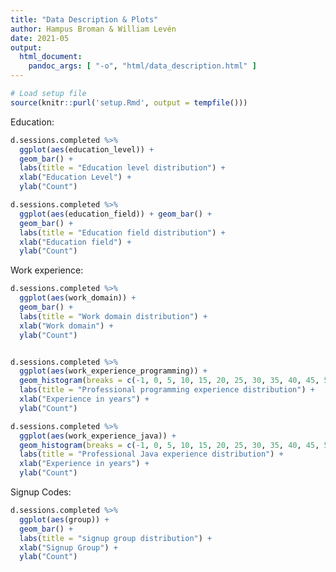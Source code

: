 ```yaml
---
title: "Data Description & Plots"
author: Hampus Broman & William Levén
date: 2021-05
output: 
  html_document: 
    pandoc_args: [ "-o", "html/data_description.html" ]
---
```



```r
# Load setup file
source(knitr::purl('setup.Rmd', output = tempfile()))
```


Education:
```r
d.sessions.completed %>%
  ggplot(aes(education_level)) +
  geom_bar() +
  labs(title = "Education level distribution") +
  xlab("Education Level") +
  ylab("Count")

d.sessions.completed %>%
  ggplot(aes(education_field)) + geom_bar() +
  geom_bar() +
  labs(title = "Education field distribution") +
  xlab("Education field") +
  ylab("Count")
```


Work experience:
```r
d.sessions.completed %>%
  ggplot(aes(work_domain)) +
  geom_bar() +
  labs(title = "Work domain distribution") +
  xlab("Work domain") +
  ylab("Count")


d.sessions.completed %>%
  ggplot(aes(work_experience_programming)) +
  geom_histogram(breaks = c(-1, 0, 5, 10, 15, 20, 25, 30, 35, 40, 45, 50, 55, 60), closed="right") +
  labs(title = "Professional programming experience distribution") +
  xlab("Experience in years") +
  ylab("Count")

d.sessions.completed %>%
  ggplot(aes(work_experience_java)) +
  geom_histogram(breaks = c(-1, 0, 5, 10, 15, 20, 25, 30, 35, 40, 45, 50, 55, 60), closed="right") +
  labs(title = "Professional Java experience distribution") +
  xlab("Experience in years") +
  ylab("Count")
```


Signup Codes:
```r
d.sessions.completed %>%
  ggplot(aes(group)) +
  geom_bar() +
  labs(title = "signup group distribution") +
  xlab("Signup Group") +
  ylab("Count")

```

